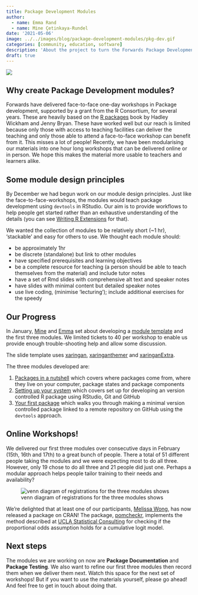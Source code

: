 ```yaml
---
title: Package Development Modules
author: 
  - name: Emma Rand
  - name: Mine Çetinkaya-Rundel
date: '2021-05-06'
image: ../../images/blog/package-development-modules/pkg-dev.gif
categories: [community, education, software]
description: 'About the project to turn the Forwards Package Development workshop into a set of more flexible and accessible modules'
draft: true
---
```


![](../../images/blog/package-development-modules/pkg-dev.gif)

## Why create Package Development modules?

Forwards have delivered face-to-face one-day workshops in Package development, supported by a grant from the R Consortium, for several years. These are heavily based on the [R packages](https://r-pkgs.org/) book by Hadley Wickham and Jenny Bryan. These have worked well but our reach is limited because only those with access to teaching facilities can deliver the teaching and only those able to attend a face-to-face workshop can benefit from it. This misses a lot of people!
Recently, we have been modularising our materials into one hour long workshops that can be delivered online or in person. We hope this makes the material more usable to teachers and learners alike.

## Some module design principles

By December we had begun work on our module design principles. Just like the face-to-face-workshops, the modules would teach package development using `devtools` in RStudio. Our aim is to provide workflows to help people get started rather than an exhaustive understanding of the details (you can see [Writing R Extensions](https://cran.r-project.org/doc/manuals/r-release/R-exts.html) for that).

We wanted the collection of modules to be relatively short (~1 hr), 'stackable' and easy for others to use. We thought each module should:

-  be approximately 1hr
-  be discrete (standalone) but link to other modules  
-  have specified prerequisites and learning objectives  
-  be a complete resource for teaching (a person should be able to teach themselves from the material) and include tutor notes 
-  have a set of Rmd slides with comprehensive alt text and speaker notes
-  have slides with minimal content but detailed speaker notes  
-  use live coding, (minimise ‘lecturing’); include additional exercises for the speedy  

## Our Progress

In January, [Mine](https://twitter.com/minebocek) and [Emma](https://twitter.com/er13_r) set about developing a [module template](https://github.com/forwards/workshops/blob/master/package-dev-modules/slides/module-template.Rmd) and the first three modules. We limited tickets to 40 per workshop to enable us provide enough trouble-shooting help and allow some discussion.

The slide template uses [xaringan](https://github.com/yihui/xaringan), [xaringanthemer](https://github.com/gadenbuie/xaringanthemer) and [xaringanExtra](https://github.com/gadenbuie/xaringanExtra).

The three modules developed are:

1.  [Packages in a nutshell](https://forwards.github.io/workshops/package-dev-modules/slides/01-packages-in-a-nutshell/packages-in-a-nutshell.html#1) which covers where packages come from, where they live on your computer, package states and package components
2.  [Setting up your system](https://forwards.github.io/workshops/package-dev-modules/slides/02-setting-up-system/setting-up-system.html#1) which covers set up for developing an version controlled R package using RStudio, Git and GitHub
3.  [Your first package](https://forwards.github.io/workshops/package-dev-modules/slides/03-your-first-package/your-first-package.html#1) which walks you through making a minimal version controlled package linked to a remote repository on GitHub using the `devtools` approach.

## Online Workshops!
We delivered our first three modules over consecutive days in February (15th, 16th and 17th) to a great bunch of people. There a total of 51 different people taking the modules and we were expecting most to do all three. However, only 19 chose to do all three and 21 people did just one. Perhaps a modular approach helps people tailor training to their needs and availability?

![venn diagram of registrations for the three modules shows ](/images/blog/package-development-modules/regist_venn.png)

We're delighted that at least one of our participants, [Melissa Wong](https://orcid.org/0000-0002-2973-6279), has now released a package on CRAN!
The package, [pomcheckr](https://cran.r-project.org/web/packages/pomcheckr/index.html), implements the method described at [UCLA Statistical Consulting](https://stats.idre.ucla.edu/r/dae/ordinal-logistic-regression/) for checking if the proportional odds assumption holds for a cumulative logit model.

## Next steps
The modules we are working on now are **Package Documentation** and **Package Testing**. We also want to refine our first three modules then record them when we deliver them next. 
Watch this space for the next set of workshops! But if you want to use the materials yourself, please go ahead! And feel free to get in touch about doing that.
